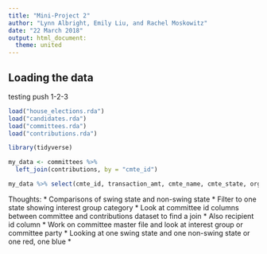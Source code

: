 ```yaml
---
title: "Mini-Project 2"
author: "Lynn Albright, Emily Liu, and Rachel Moskowitz"
date: "22 March 2018"
output: html_document:
  theme: united
---
```


## Loading the data

testing push 1-2-3

```r
load("house_elections.rda")
load("candidates.rda")
load("committees.rda")
load("contributions.rda")

library(tidyverse)
```

```r
my_data <- committees %>% 
  left_join(contributions, by = "cmte_id") 
```
```r
my_data %>% select(cmte_id, transaction_amt, cmte_name, cmte_state, org_type, cmte_party_affiliation)
```


Thoughts:
* Comparisons of swing state and non-swing state
* Filter to one state showing interest group category
* Look at committee id columns between committee and contributions dataset to find a join
* Also recipient id column
* Work on committee master file and look at interest group or committee party
* Looking at one swing state and one non-swing state or one red, one blue
* 